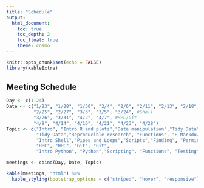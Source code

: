 ```yaml
---
title: "Schedule"
output: 
  html_document:
    toc: true
    toc_depth: 2
    toc_float: true
    theme: cosmo
---
```

```r
knitr::opts_chunk$set(echo = FALSE)
library(kableExtra)
```

## Meeting Schedule

```r
Day <- c(1:24)
Date <- c("1/23", "1/28", "1/30", "2/4", "2/6", "2/11", "2/13", "2/18", "2/20", #R
          "2/25", "2/27", "3/3", "3/5", "3/24", #Shell
          "3/26", "3/31", "4/2", "4/7", #HPC/Git
          "4/9", "4/14", "4/16", "4/21", "4/23", "4/28")
Topic <- c("Intro", "Intro R and plots","Data manipulation","Tidy Data",
           "Tidy Data","Reproducible research", "Functions", "R Markdown", "Apply / mapping",
           "Intro Shell","Pipes and Loops","Scripts","Finding", "Permissions, Conditionals, Manipulation", 
           "HPC", "HPC", "Git", "Git", 
           "Intro Python", "Python","Scripting", "Functions", "Testing", "Open")

meetings <- cbind(Day, Date, Topic)

kable(meetings, "html") %>%  
  kable_styling(bootstrap_options = c("striped", "hover", "responsive"))
```
